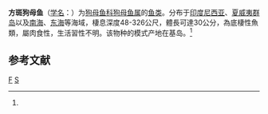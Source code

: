{{Speciesbox 
| taxon = Synodus kaianus
| status = NE
| status_system = IUCN3.1
| authority = [[阿尔伯特·甘瑟|Günther]], 1880<ref name='id5520'>{{cite web| url =http://www.bioinfo.cn/db05/BjdwSpecies.php?action=view&id=5520| title =方斑狗母鱼| work =中国动物物种编目数据库| publisher =中国科学院微生物研究所| author =中国科学院动物研究所| accessdate =2009-04-11| deadurl =yes| archiveurl =https://web.archive.org/web/20160305102227/http://www.bioinfo.cn/db05/BjdwSpecies.php?action=view&id=5520| archivedate =2016-03-05}}</ref>
| synonyms = *''Saurus kaianus''<br /><small>Günther, 1880</small>
}}

'''方斑狗母鱼'''（[[学名|学名]]：{{lang|la|''Synodus kaianus''}}）为[[狗母鱼科|狗母鱼科]][[狗母鱼属|狗母鱼属]]的[[鱼类|鱼类]]。分布于[[印度尼西亚|印度尼西亚]]、[[夏威夷群岛|夏威夷群岛]]以及[[南海|南海]]、[[东海|东海]]等海域，棲息深度48-326公尺，體長可達30公分，為底棲性魚類，屬肉食性，生活習性不明。该物种的模式产地在基岛。<ref name='id5520'/>

== 参考文献 ==
{{reflist}}

{{Taxonbar|from=Q2681001}}

[[Category:狗母鱼属|F]]
[[Category:1880年描述的魚類|S]]
